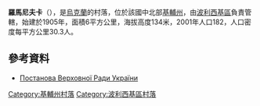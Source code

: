 {{coord|51|9|46|N|29|49|6|E|scale:30000|display=title}}

'''羅馬尼夫卡'''（{{lang-uk|Романівка}}），是[[烏克蘭|烏克蘭]]的村落，位於該國中北部[[基輔州|基輔州]]，由[[波利西基區|波利西基區]]負責管轄，始建於1905年，面積6平方公里，海拔高度134米，2001年人口182，人口密度每平方公里30.3人。

==參考資料==
*[http://zakon5.rada.gov.ua/laws/show/984-19 Постанова Верховної Ради України]

{{DEFAULTSORT:Орджонікідзе}}
[[Category:基輔州村落|Category:基輔州村落]]
[[Category:波利西基區村落|Category:波利西基區村落]]


{{Kiev-geo-stub}}
